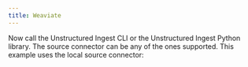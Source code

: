 ```yaml
---
title: Weaviate
---
```



<NewDocument />


<SharedWeaviate />
<SharedAPIKeyURL />

Now call the Unstructured Ingest CLI or the Unstructured Ingest Python library. The source connector can be any of the ones supported. This example uses the local source connector:


<CodeGroup>
  <WeaviateAPISh />
  <WeaviateAPIPyV2 />
  <WeaviateAPIPyV1 />
</CodeGroup>


<WeaviateSampleIndexSchema />
